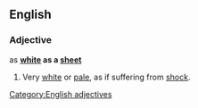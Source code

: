 ==English==

===Adjective===
as '''[[white]] as a [[sheet]]'''

# {{context|simile|Said of a human's [[complexion]]}} Very [[white]] or [[pale]], as if suffering from [[shock]].

[[Category:English adjectives]]